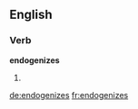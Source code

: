 ==English==

===Verb===
'''endogenizes'''

# {{third-person singular of|[[endogenize]]}}

[[de:endogenizes]]
[[fr:endogenizes]]